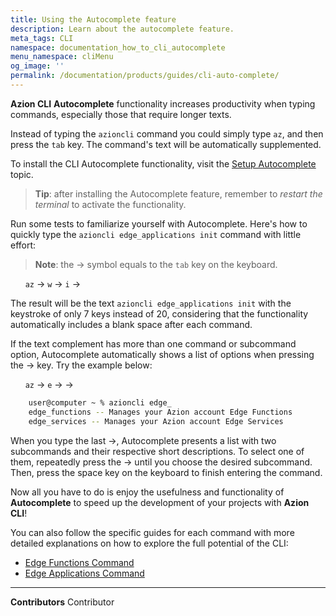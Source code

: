 ```yaml
---
title: Using the Autocomplete feature
description: Learn about the autocomplete feature.
meta_tags: CLI
namespace: documentation_how_to_cli_autocomplete
menu_namespace: cliMenu
og_image: ''
permalink: /documentation/products/guides/cli-auto-complete/
---
```


**Azion CLI** **Autocomplete** functionality increases productivity when typing commands, especially those that require longer texts.

Instead of typing the `azioncli` command you could simply type `az`, and then press the `tab` key. The command's text will be automatically supplemented.

To install the CLI Autocomplete functionality, visit the [Setup Autocomplete](https://github.com/aziontech/azion-cli/blob/dev/README.md#setup-autocomplete) topic.

> **Tip**: after installing the Autocomplete feature, remember to *restart the terminal* to activate the functionality.

Run some tests to familiarize yourself with Autocomplete. Here's how to quickly type the `azioncli edge_applications init` command with little effort:

> **Note**: the &rarr; symbol equals to the `tab` key on the keyboard.

&nbsp;&nbsp;&nbsp;&nbsp;&nbsp;&nbsp;`az` &rarr; `w` &rarr; `i` &rarr;

The result will be the text `azioncli edge_applications init` with the keystroke of only 7 keys instead of 20, considering that the functionality automatically includes a blank space after each command.

If the text complement has more than one command or subcommand option, Autocomplete automatically shows a list of options when pressing the &rarr; key. Try the example below:

&nbsp;&nbsp;&nbsp;&nbsp;&nbsp;&nbsp;`az` &rarr; `e` &rarr; &rarr;

```bash
    user@computer ~ % azioncli edge_
    edge_functions -- Manages your Azion account Edge Functions
    edge_services -- Manages your Azion account Edge Services
```

When you type the last &rarr;, Autocomplete presents a list with two subcommands and their respective short descriptions. To select one of them, repeatedly press the &rarr; until you choose the desired subcommand. Then, press the space key on the keyboard to finish entering the command.

Now all you have to do is enjoy the usefulness and functionality of **Autocomplete** to speed up the development of your projects with **Azion CLI**!

You can also follow the specific guides for each command with more detailed explanations on how to explore the full potential of the CLI:

- [Edge Functions Command](/en/documentation/products/azion-cli/overview/)
- [Edge Applications Command](/en/documentation/products/cli/edge-applications/)



---


**Contributors** <ContributorList>Contributor</ContributorList>
